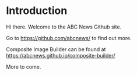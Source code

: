 # Introduction
 
Hi there. Welcome to the ABC News Github site.

Go to <a href="https://github.com/abcnews/">https://github.com/abcnews/</a> to find out more.

Composite Image Builder can be found at <a href="https://abcnews.github.io/composite-builder/">https://abcnews.github.io/composite-builder/</a>

More to come.
